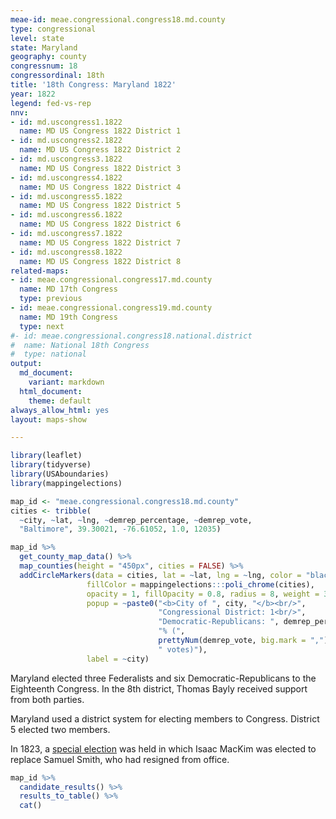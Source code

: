 ```yaml
---
meae-id: meae.congressional.congress18.md.county
type: congressional
level: state
state: Maryland
geography: county
congressnum: 18
congressordinal: 18th
title: '18th Congress: Maryland 1822'
year: 1822
legend: fed-vs-rep
nnv:
- id: md.uscongress1.1822
  name: MD US Congress 1822 District 1
- id: md.uscongress2.1822
  name: MD US Congress 1822 District 2
- id: md.uscongress3.1822
  name: MD US Congress 1822 District 3
- id: md.uscongress4.1822
  name: MD US Congress 1822 District 4
- id: md.uscongress5.1822
  name: MD US Congress 1822 District 5
- id: md.uscongress6.1822
  name: MD US Congress 1822 District 6
- id: md.uscongress7.1822
  name: MD US Congress 1822 District 7
- id: md.uscongress8.1822
  name: MD US Congress 1822 District 8
related-maps:
- id: meae.congressional.congress17.md.county
  name: MD 17th Congress
  type: previous
- id: meae.congressional.congress19.md.county
  name: MD 19th Congress
  type: next
#- id: meae.congressional.congress18.national.district
#  name: National 18th Congress
#  type: national
output:
  md_document:
    variant: markdown
  html_document:
    theme: default
always_allow_html: yes
layout: maps-show

---
```


```r
library(leaflet)
library(tidyverse)
library(USAboundaries)
library(mappingelections)

map_id <- "meae.congressional.congress18.md.county"
cities <- tribble(
  ~city, ~lat, ~lng, ~demrep_percentage, ~demrep_vote,
  "Baltimore", 39.30021, -76.61052, 1.0, 12035)
```

<div class="map">

```r
map_id %>%
  get_county_map_data() %>%
  map_counties(height = "450px", cities = FALSE) %>% 
  addCircleMarkers(data = cities, lat = ~lat, lng = ~lng, color = "black",
                 fillColor = mappingelections:::poli_chrome(cities),
                 opacity = 1, fillOpacity = 0.8, radius = 8, weight = 3,
                 popup = ~paste0("<b>City of ", city, "</b><br/>",
                                 "Congressional District: 1<br/>",
                                 "Democratic-Republicans: ", demrep_percentage * 100,
                                 "% (", 
                                 prettyNum(demrep_vote, big.mark = ","),
                                 " votes)"),
                 label = ~city)
```

</div>

Maryland elected three Federalists and six Democratic-Republicans to the Eighteenth Congress. In the 8th district, Thomas Bayly received support from both parties.

Maryland used a district system for electing members to Congress. District 5 elected two members.

In 1823, a [special election](https://elections.lib.tufts.edu/catalog/tufts:md.uscongress5.special.18thcongress.1823) was held in which Isaac MacKim was elected to replace Samuel Smith, who had resigned from office.

<div class="results-table">

```r
map_id %>%
  candidate_results() %>%
  results_to_table() %>%
  cat()
```

</div>
